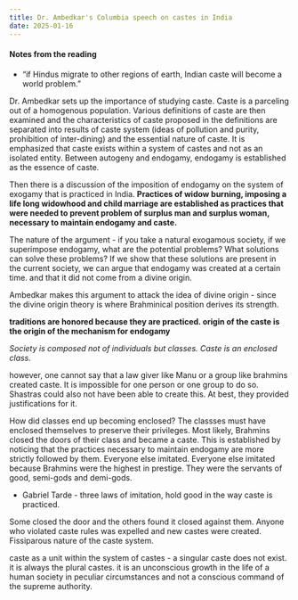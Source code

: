 ```yaml
---
title: Dr. Ambedkar's Columbia speech on castes in India
date: 2025-01-16
---
```

#### Notes from the reading

* "if Hindus migrate to other regions of earth, Indian caste will become a world problem." 

Dr. Ambedkar sets up the importance of studying caste. Caste is a parceling out of a homogenous population. Various definitions of caste are then examined and the characteristics of caste proposed in the definitions are separated into results of caste system (ideas of pollution and purity, prohibition of inter-dining) and the essential nature of caste. It is emphasized that caste exists within a system of castes and not as an isolated entity. Between autogeny and endogamy, endogamy is established as the essence of caste.

Then there is a discussion of the imposition of endogamy on the system of exogamy that is practiced in India. **Practices of widow burning, imposing a life long widowhood and child marriage are established as practices that were needed to prevent problem of surplus man and surplus woman, necessary to maintain endogamy and caste.**

The nature of the argument - if you take a natural exogamous society, if we superimpose endogamy, what are the potential problems? What solutions can solve these problems? If we show that these solutions are present in the current society, we can argue that endogamy was created at a certain time. and that it did not come from a divine origin. 

Ambedkar makes this argument to attack the idea of divine origin - since the divine origin theory is where Brahminical position derives its strength. 

**traditions are honored because they are practiced. origin of the caste is the origin of the mechanism for endogamy**

*Society is composed not of individuals but classes. Caste is an enclosed class.*

however, one cannot say that a law giver like Manu or a group like brahmins created caste. It is impossible for one person or one group to do so. Shastras could also not have been able to create this. At best, they provided justifications for it. 

How did classes end up becoming enclosed? The classses must have enclosed themselves to preserve their privileges. Most likely, Brahmins closed the doors of their class and became a caste. This is established by noticing that the practices necessary to maintain endogamy are more strictly followed by them. 
Everyone else imitated. Everyone else imitated because Brahmins were the highest in prestige. They were the servants of good, semi-gods and demi-gods. 

* Gabriel Tarde - three laws of imitation, hold good in the way caste is practiced. 

Some closed the door and the others found it closed against them. Anyone who violated caste rules was expelled and new castes were created. Fissiparous nature of the caste system. 

caste as a unit within the system of castes - a singular caste does not exist. it is always the plural castes. it is an unconscious growth in the life of a human society in peculiar circumstances and not a conscious command of the supreme authority. 


